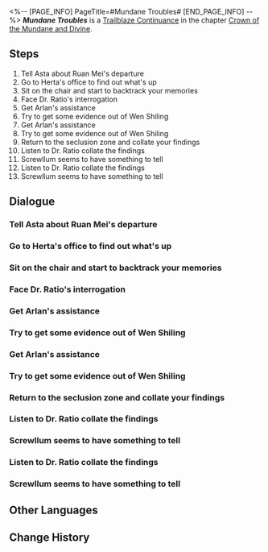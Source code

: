 <%-- [PAGE_INFO]
PageTitle=#Mundane Troubles#
[END_PAGE_INFO] --%>
{{Stub|Dialogue.}}
{{Mission Infobox
|id            = 2000901
|title         = 
|image         = Mission Mundane Troubles.png{{subst:void|<!--$UPLOAD:<<SpriteOutput/Chronicle/2000901.png>-<Mission Mundane Troubles.png>-<Fate's Atlas Images>>-->}}
|type          = Trailblaze Continuance
|event_name    = 
|chapter       = Crown of the Mundane and Divine
|requirements  = [[Trailblaze Continuance]] ''[[When the Stars of Ingenuity Shine]]'' completed
|summary       = Amidst the turmoil on the space station, where Herta gets attacked and rumors against the managers run amok, what will be your role in this crisis? A mysterious man with a plaster head and a sneer will join you in the journey to uncover the undercurrents behind this farce.
|characters    = Trailblazer
|startLocation = [[Herta Space Station]] - [[Master Control Zone]]
|world         = Herta Space Station
|area          = Master Control Zone
|prev          = When the Stars of Ingenuity Shine
|next          = 
|rewards       = Trailblaze EXP*1,200; Stellar Jade*120; Traveler's Guide*10; Refined Aether*8; Lost Crystal*8; Credit*120,000
}}
'''''Mundane Troubles''''' is a [[Trailblaze Continuance]] in the chapter [[Crown of the Mundane and Divine]].

==Steps==
# Tell Asta about Ruan Mei's departure
# Go to Herta's office to find out what's up
# Sit on the chair and start to backtrack your memories
# Face Dr. Ratio's interrogation
# Get Arlan's assistance
# Try to get some evidence out of Wen Shiling
# Get Arlan's assistance
# Try to get some evidence out of Wen Shiling
# Return to the seclusion zone and collate your findings
# Listen to Dr. Ratio collate the findings
# Screwllum seems to have something to tell
# Listen to Dr. Ratio collate the findings
# Screwllum seems to have something to tell

<!--
==Gameplay Notes==

--><!--
==Trial Character==

-->
==Dialogue==
{{Stub Dialogue}}

===Tell Asta about Ruan Mei's departure===
{{Mission Description|type=continuance|location=Master Control Zone|Ruan Mei has left the space station. You feel you should mention that to Asta.}}
{{Dialogue Start}}
:{{tx}}
{{Dialogue End}}

===Go to Herta's office to find out what's up===
{{Mission Description|type=continuance|location=Herta's Office|update|Asta is not in the base zone, and Herta seems to have been attacked yet again. You decide to head back to Herta's office to find out what's up}}
{{Dialogue Start}}
:{{tx}}
{{Dialogue End}}

===Sit on the chair and start to backtrack your memories===
{{Mission Description|type=continuance|location=Seclusion Zone|update|Sit on the chair and backtrack your memories. You need to find the Cognition Chasms that have escaped notice in order to clear yourself of suspicion.}}
{{Dialogue Start}}
:{{tx}}
{{Dialogue End}}

===Face Dr. Ratio's interrogation===
{{Mission Description|type=continuance|location=Seclusion Zone|update|You have finished collecting the Cognition Chasms. Now, it's time to face the interrogation and defend yourself.}}
{{Dialogue Start}}
:{{tx}}
{{Dialogue End}}

===Get Arlan's assistance===
{{Mission Description|type=continuance|location=Master Control Zone|update|You have temporarily exculpated yourself by the end of the interrogation, but Dr. Ratio specifically asked for you to go with him to Arlan to ask for help.}}
{{Dialogue Start}}
:{{tx}}
{{Dialogue End}}

===Try to get some evidence out of Wen Shiling===
{{Mission Description|type=continuance|location=Master Control Zone|update|Adler's disappearance made the case even more enigmatic, but Wen Shiling seems to still remember his odd behavior before his disappearance.}}
{{Dialogue Start}}
:{{tx}}
{{Dialogue End}}

===Get Arlan's assistance===
{{Mission Description|type=continuance|location=Master Control Zone|update|You have temporarily exculpated yourself by the end of the interrogation, but Dr. Ratio specifically asked for you to go with him to Arlan to ask for help.}}
{{Dialogue Start}}
:{{tx}}
{{Dialogue End}}

===Try to get some evidence out of Wen Shiling===
{{Mission Description|type=continuance|location=Master Control Zone|update|Adler's disappearance made the case even more enigmatic, but Wen Shiling seems to still remember his odd behavior before his disappearance.}}
{{Dialogue Start}}
:{{tx}}
{{Dialogue End}}

===Return to the seclusion zone and collate your findings===
{{Mission Description|type=continuance|location=Seclusion Zone|update|Dr. Ratio seems to already have discovered the answer from what little evidence you have. It's time to return the seclusion zone and reconstruct the entire incident.}}
{{Dialogue Start}}
:{{tx}}
{{Dialogue End}}

===Listen to Dr. Ratio collate the findings===
{{Mission Description|type=continuance|location=Seclusion Zone|update|Dr. Ratio seems to already have discovered the answer from what little evidence you have. Let's see what exactly he had discovered.}}
{{Dialogue Start}}
:{{tx}}
{{Dialogue End}}

===Screwllum seems to have something to tell===
{{Mission Description|type=continuance|location=Seclusion Zone|update|Asta was swallowed up by infernal fire before your eyes. Listen to Screwllum's deductions before you act on anything.}}
{{Dialogue Start}}
:{{tx}}
{{Dialogue End}}

===Listen to Dr. Ratio collate the findings===
{{Mission Description|type=continuance|location=Seclusion Zone|update|Dr. Ratio seems to already have discovered the answer from what little evidence you have. Let's see what exactly he had discovered.}}
{{Dialogue Start}}
:{{tx}}
{{Dialogue End}}

===Screwllum seems to have something to tell===
{{Mission Description|type=continuance|location=Seclusion Zone|update|Asta was swallowed up by infernal fire before your eyes. Listen to Screwllum's deductions before you act on anything.}}
{{Dialogue Start}}
:{{tx}}
{{Dialogue End}}

==Other Languages==
{{Other Languages
|en   = Mundane Troubles
|zhs  = 庸人自扰
|zht  = 庸人自擾
|ja   = 凡人の空騒ぎ
|ko   = 스스로 부른 화
|es   = Problemas mundanos
|fr   = Problèmes communs
|ru   = Глупцам нет покоя
|th   = ความทุกข์ของปุถุชนคนสามัญ
|vi   = Tự Làm Khổ Mình
|de   = Mundane sabotieren sich selbst
|id   = Kebingungan Orang Awam
|pt   = Problemas Mundanos
}}

==Change History==
{{Change History|1.6}}

